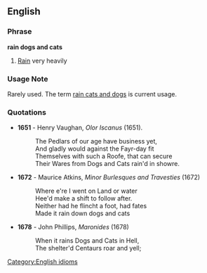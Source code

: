 ==English==

===Phrase===
[[Category:English idioms]]
'''rain dogs and cats'''
#[[Rain]] very heavily

===Usage Note===
Rarely used. The term [[rain cats and dogs]] is current usage.

===Quotations===

*'''1651''' - Henry Vaughan, ''Olor Iscanus'' (1651). 
*:The Pedlars of our age have business yet,
*:And gladly would against the Fayr-day fit
*:Themselves with such a Roofe, that can secure
*:Their Wares from Dogs and Cats rain'd in showre.
*'''1672''' - Maurice Atkins, ''Minor Burlesques and Travesties'' (1672)
*:Where e're I went on Land or water
*:Hee'd make a shift to follow after.
*:Neither had he flincht a foot, had fates
*:Made it rain down dogs and cats
*'''1678''' - John Phillips, ''Maronides'' (1678)
*:When it rains Dogs and Cats in Hell,
*:The shelter'd Centaurs roar and yell;